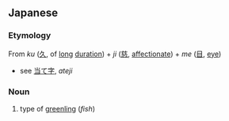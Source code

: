 ==Japanese==
{{ja-kanjitab|久|慈|目}}

===Etymology===
From ''ku'' ([[久]], of [[long]] [[duration]]) + ''ji'' ([[慈]], [[affectionate]]) + ''me'' ([[目]], [[eye]])
* see [[当て字]], ''ateji''

===Noun===
{{ja-noun|くじめ}}
# type of [[greenling]] (''fish'')